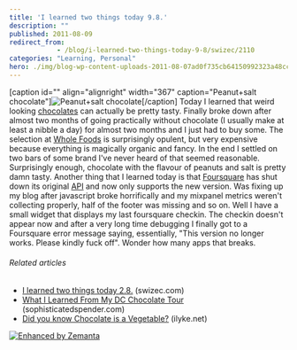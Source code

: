 ```yaml
---
title: 'I learned two things today 9.8.'
description: ""
published: 2011-08-09
redirect_from: 
            - /blog/i-learned-two-things-today-9-8/swizec/2110
categories: "Learning, Personal"
hero: ./img/blog-wp-content-uploads-2011-08-07ad0f735cb64150992323a48cc29fbc_75.jpg
---
```

\[caption id=&quot;&quot; align=&quot;alignright&quot; width=&quot;367&quot; caption=&quot;Peanut+salt chocolate&quot;]![](./img/blog-wp-content-uploads-2011-08-07ad0f735cb64150992323a48cc29fbc_75.jpg "Peanut+salt chocolate")\[/caption] Today I learned that weird looking [chocolates](http://en.wikipedia.org/wiki/Chocolate "Chocolate") can actually be pretty tasty. Finally broke down after almost two months of going practically without chocolate (I usually make at least a nibble a day) for almost two months and I just had to buy some. The selection at [Whole Foods](http://en.wikipedia.org/wiki/Whole_Foods_Market) is surprisingly opulent, but very expensive because everything is magically organic and fancy. In the end I settled on two bars of some brand I&#x27;ve never heard of that seemed reasonable. Surprisingly enough, chocolate with the flavour of peanuts and salt is pretty damn tasty. Another thing that I learned today is that [Foursquare](http://www.foursquare.com/ "Foursquare") has shut down its original [API](http://en.wikipedia.org/wiki/Application_programming_interface "Application programming interface") and now only supports the new version. Was fixing up my blog after javascript broke horrifically and my mixpanel metrics weren&#x27;t collecting properly, half of the footer was missing and so on. Well I have a small widget that displays my last foursquare checkin. The checkin doesn&#x27;t appear now and after a very long time debugging I finally got to a Foursquare error message saying, essentially, &quot;This version no longer works. Please kindly fuck off&quot;. Wonder how many apps that breaks.

###### Related articles

- [I learned two things today 2.8.](http://swizec.com/blog/i-learned-two-things-today-2-8/swizec/2059) (swizec.com)
- [What I Learned From My DC Chocolate Tour](http://sophisticatedspender.com/2011/08/08/what-i-learned-from-my-dc-chocolate-tour/) (sophisticatedspender.com)
- [Did you know Chocolate is a Vegetable?](http://www.ilyke.net/view/2332) (ilyke.net)

[![Enhanced by Zemanta](http://img.zemanta.com/zemified_e.png?x-id=607e016a-df19-4035-8a21-1bcbbf598174)](http://www.zemanta.com/ "Enhanced by Zemanta")
